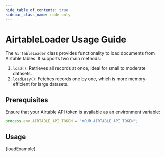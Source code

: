 ```yaml
---
hide_table_of_contents: true
sidebar_class_name: node-only
---
```



# AirtableLoader Usage Guide

The `AirtableLoader` class provides functionality to load documents from Airtable tables. It supports two main methods:

1. `load()`: Retrieves all records at once, ideal for small to moderate datasets.
2. `loadLazy()`: Fetches records one by one, which is more memory-efficient for large datasets.

## Prerequisites

Ensure that your Airtable API token is available as an environment variable:

```typescript
process.env.AIRTABLE_API_TOKEN = "YOUR_AIRTABLE_API_TOKEN";
```

## Usage

<CodeBlock language="typescript">{loadExample}</CodeBlock>
